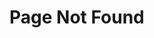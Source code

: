 
<script dangerouslySetInnerHTML={{
    __html: `(function(w, d) {
        var redirects = [
            { from: "/getting-started/javascript-client", to: "/getting-started/javascript" },
            { from: "/getting-started/defold-client", to: "/getting-started/defold" },
            { from: "/getting-started/unity3d-client", to: "/getting-started/unity" },
            { from: "/getting-started/unity-sdk", to: "/getting-started/unity" },
            { from: "/getting-started/haxe-client", to: "/getting-started/haxe" },
            { from: "/cloud/typescript-compilation-errors", to: "/deployment/cloud/typescript-compilation-errors" },
            { from: "/server/exception-handling", to: "/server/room/exception-handling" },
            { from: "/debugging", to: "/server/debugging" },
            { from: "/tools/monitor", to: "/tools/monitoring" },
            { from: "/demo/shooting-gallery", to: "/examples/unity/shooting-gallery" },
            { from: "/demo/starboss", to: "/examples/unity/starboss" },
            { from: "/demo/turn-based-tanks", to: "/examples/unity/turn-based-tanks" },
            { from: "/demo/mmo", to: "/examples/unity/mmo" },
            { from: "/demo/cocos/mmo", to: "/examples/cocos/mmo" },
            { from: "/demo/babylonjs-editor/hide-and-seek", to: "/examples/babylonjs-editor/hide-and-seek" },

        ];
        var isRedirect = redirects.find((r) => window.location.pathname.includes(r.from));
        if (isRedirect) {
            window.location.replace(
                window.location.protocol + "//" +
                window.location.hostname +
                (window.location.port ? ':' + window.location.port : '') +
                isRedirect.to
            );
        }
    })(window, document);
`}}></script>

# Page Not Found

<NotFoundPage />
